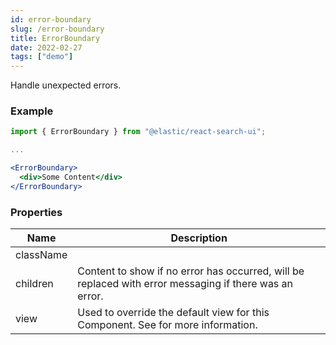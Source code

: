 ```yaml
---
id: error-boundary
slug: /error-boundary
title: ErrorBoundary
date: 2022-02-27
tags: ["demo"]
---
```


Handle unexpected errors.

### Example

```jsx
import { ErrorBoundary } from "@elastic/react-search-ui";

...

<ErrorBoundary>
  <div>Some Content</div>
</ErrorBoundary>
```

### Properties

| Name      | Description                                                                                                                                                                                 |
| --------- | ------------------------------------------------------------------------------------------------------------------------------------------------------------------------------------------- |
| className |                                                                                                                                                                                             |
| children  | Content to show if no error has occurred, will be replaced with error messaging if there was an error.                                                                                      |
| view      | Used to override the default view for this Component. See <DocLink id="advanced" section="component-views-and-html" text="Customization: Component views and HTML" /> for more information. |